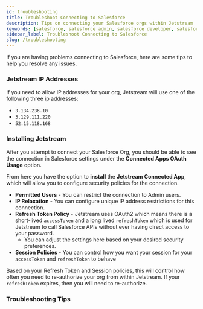 ```yaml
---
id: troubleshooting
title: Troubleshoot Connecting to Salesforce
description: Tips on connecting your Salesforce orgs within Jetstream
keywords: [salesforce, salesforce admin, salesforce developer, salesforce automation, salesforce workbench]
sidebar_label: Troubleshoot Connecting to Salesforce
slug: /troubleshooting
---
```



If you are having problems connecting to Salesforce, here are some tips to help you resolve any issues.

### Jetstream IP Addresses

If you need to allow IP addresses for your org, Jetstream will use one of the following three ip addresses:

- `3.134.238.10`
- `3.129.111.220`
- `52.15.118.168`

### Installing Jetstream

After you attempt to connect your Salesforce Org, you should be able to see the connection in Salesforce settings under the **Connected Apps OAuth Usage** option.

From here you have the option to **install** the **Jetstream Connected App**, which will allow you to configure security policies for the connection.

- **Permitted Users** - You can restrict the connection to Admin users.
- **IP Relaxation** - You can configure unique IP address restrictions for this connection.
- **Refresh Token Policy** - Jetstream uses OAuth2 which means there is a short-lived `accessToken` and a long lived `refreshToken` which is used for Jetstream to call Salesforce APIs without ever having direct access to your password.
  - You can adjust the settings here based on your desired security preferences.
- **Session Policies** - You can control how you want your session for your `accessToken` and `refreshToken` to behave

Based on your Refresh Token and Session policies, this will control how often you need to re-authorize your org from within Jetstream. If your `refreshToken` expires, then you will need to re-authorize.

### Troubleshooting Tips

<OrgTroubleshootingTable />
